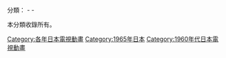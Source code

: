 {{Catnav|頁面分類|...|動畫影集|日本電視動畫|每年日本電視動畫}}
{{Catnav|頁面分類|...|日本电视节目|日本電視動畫|每年日本電視動畫}}

分類：{{c|1964年日本電視動畫}} - '''{{PAGENAME}}''' - {{c|1966年日本電視動畫}}

本分類收錄所有{{PAGENAME}}。

[[Category:各年日本電視動畫|Category:各年日本電視動畫]]
[[Category:1965年日本|Category:1965年日本]]
[[Category:1960年代日本電視動畫|Category:1960年代日本電視動畫]]